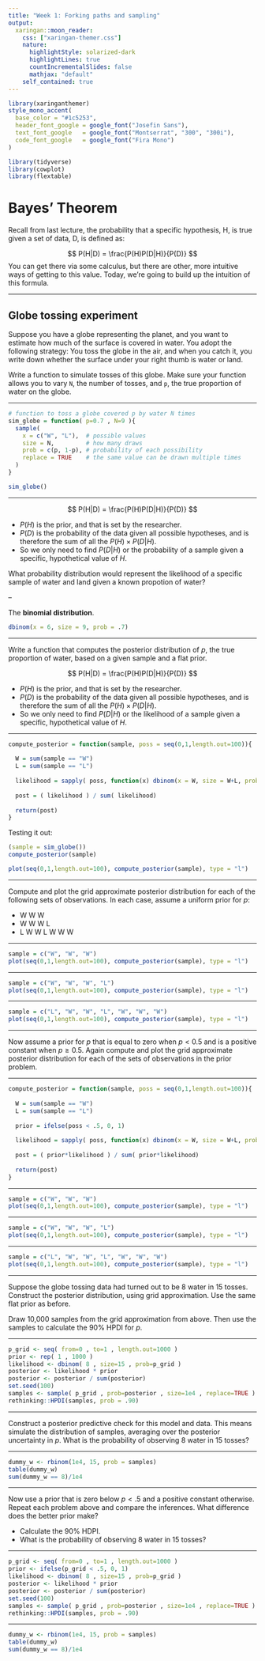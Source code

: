 ```yaml
---
title: "Week 1: Forking paths and sampling"
output:
  xaringan::moon_reader:
    css: ["xaringan-themer.css"]
    nature:
      highlightStyle: solarized-dark
      highlightLines: true
      countIncrementalSlides: false
      mathjax: "default"
    self_contained: true
---
```


```r
library(xaringanthemer)
style_mono_accent(
  base_color = "#1c5253",
  header_font_google = google_font("Josefin Sans"),
  text_font_google   = google_font("Montserrat", "300", "300i"),
  code_font_google   = google_font("Fira Mono")
)
```

```r
library(tidyverse)
library(cowplot)
library(flextable)
```

# Bayes' Theorem

Recall from last lecture, the probability that a specific hypothesis, H, is true given a set of data, D, is defined as:

$$
P(H|D) = \frac{P(H)P(D|H)}{P(D)}
$$
You can get there via some calculus, but there are other, more intuitive ways of getting to this value. Today, we're going to build up the intuition of this formula.

---

## Globe tossing experiment

Suppose you have a globe representing the planet, and you want to estimate how much of the surface is covered in water. You adopt the following strategy: You toss the globe in the air, and when you catch it, you write down whether the surface under your right thumb is water or land.

Write a function to simulate tosses of this globe. Make sure your function allows you to vary `N`, the number of tosses, and `p`, the true proportion of water on the globe. 

---

```r
# function to toss a globe covered p by water N times
sim_globe = function( p=0.7 , N=9 ){
  sample(
    x = c("W", "L"),  # possible values
    size = N,         # how many draws
    prob = c(p, 1-p), # probability of each possibility
    replace = TRUE    # the same value can be drawn multiple times
  )
}

sim_globe()
```

---

$$
P(H|D) = \frac{P(H)P(D|H)}{P(D)}
$$

  * $P(H)$ is the prior, and that is set by the researcher. 
  * $P(D)$ is the probability of the data given all possible hypotheses, and is therefore the sum of all the $P(H) \times P(D|H)$.
  * So we only need to find $P(D|H)$ or the probability of a sample given a specific, hypothetical value of $H$.
  
  What probability distribution would represent the likelihood of a specific sample of water and land given a known propotion of water?
  
--

The **binomial distribution**.

```r
dbinom(x = 6, size = 9, prob = .7)
```

---

Write a function that computes the posterior distribution of $p$, the true proportion of water, based on a given sample and a flat prior. 

$$
P(H|D) = \frac{P(H)P(D|H)}{P(D)}
$$

  * $P(H)$ is the prior, and that is set by the researcher. 
  * $P(D)$ is the probability of the data given all possible hypotheses, and is therefore the sum of all the $P(H) \times P(D|H)$.
  * So we only need to find $P(D|H)$ or the likelihood of a sample given a specific, hypothetical value of $H$.


---

```r
compute_posterior = function(sample, poss = seq(0,1,length.out=100)){
  
  W = sum(sample == "W")
  L = sum(sample == "L")
  
  likelihood = sapply( poss, function(x) dbinom(x = W, size = W+L, prob = x))
  
  post = ( likelihood ) / sum( likelihood)
  
  return(post)
}
```

Testing it out: 

```r
(sample = sim_globe())
compute_posterior(sample)

plot(seq(0,1,length.out=100), compute_posterior(sample), type = "l")

```


---

Compute and plot the grid approximate posterior distribution for each of the following sets of observations. In each case, assume a uniform prior for $p$:

  * W W W
  * W W W L
  * L W W L W W W
  
---

```r
sample = c("W", "W", "W")
plot(seq(0,1,length.out=100), compute_posterior(sample), type = "l")
```

---

```r
sample = c("W", "W", "W", "L")
plot(seq(0,1,length.out=100), compute_posterior(sample), type = "l")
```

---

```r
sample = c("L", "W", "W", "L", "W", "W", "W")
plot(seq(0,1,length.out=100), compute_posterior(sample), type = "l")
```

---

Now assume a prior for $p$ that is equal to zero when $p < 0.5$ and is a positive constant when $p ≥ 0.5$. Again compute and plot the grid approximate posterior distribution for each of the sets of observations in the prior problem.

---

```r
compute_posterior = function(sample, poss = seq(0,1,length.out=100)){
  
  W = sum(sample == "W")
  L = sum(sample == "L")
  
  prior = ifelse(poss < .5, 0, 1)
  
  likelihood = sapply( poss, function(x) dbinom(x = W, size = W+L, prob = x))
  
  post = ( prior*likelihood ) / sum( prior*likelihood)
  
  return(post)
}
```

---

```r
sample = c("W", "W", "W")
plot(seq(0,1,length.out=100), compute_posterior(sample), type = "l")
```

---

```r
sample = c("W", "W", "W", "L")
plot(seq(0,1,length.out=100), compute_posterior(sample), type = "l")
```

---

```r
sample = c("L", "W", "W", "L", "W", "W", "W")
plot(seq(0,1,length.out=100), compute_posterior(sample), type = "l")
```

---

Suppose the globe tossing data had turned out to be 8 water in 15 tosses. Construct the posterior distribution, using grid approximation. Use the same flat prior as before.

Draw 10,000 samples from the grid approximation from above. Then use the samples to calculate the 90% HPDI for $p$.

---

```r
p_grid <- seq( from=0 , to=1 , length.out=1000 )
prior <- rep( 1 , 1000 )
likelihood <- dbinom( 8 , size=15 , prob=p_grid )
posterior <- likelihood * prior
posterior <- posterior / sum(posterior)
set.seed(100)
samples <- sample( p_grid , prob=posterior , size=1e4 , replace=TRUE )
rethinking::HPDI(samples, prob = .90)
```

---

Construct a posterior predictive check for this model and data. This means simulate the distribution of samples, averaging over the posterior uncertainty in $p$. What is the probability of observing 8 water in 15 tosses?

---

```r
dummy_w <- rbinom(1e4, 15, prob = samples)
table(dummy_w)
sum(dummy_w == 8)/1e4
```

---

Now use a prior that is zero below $p <.5$ and a positive constant otherwise. Repeat each problem above and compare the inferences. What difference does the better prior make? 

  * Calculate the 90% HDPI. 
  * What is the probability of observing 8 water in 15 tosses?
  
---

```r
p_grid <- seq( from=0 , to=1 , length.out=1000 )
prior <- ifelse(p_grid < .5, 0, 1)
likelihood <- dbinom( 8 , size=15 , prob=p_grid )
posterior <- likelihood * prior
posterior <- posterior / sum(posterior)
set.seed(100)
samples <- sample( p_grid , prob=posterior , size=1e4 , replace=TRUE )
rethinking::HPDI(samples, prob = .90)
```

---

```r
dummy_w <- rbinom(1e4, 15, prob = samples)
table(dummy_w)
sum(dummy_w == 8)/1e4
```